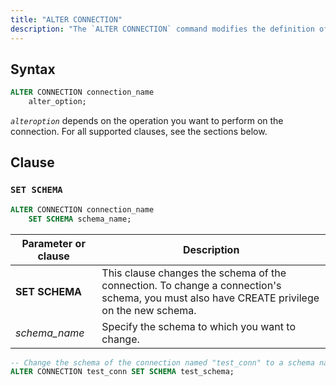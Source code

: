 ```yaml
---
title: "ALTER CONNECTION"
description: "The `ALTER CONNECTION` command modifies the definition of a connection. To use this command, you must own the connection."
---
```


## Syntax

```sql
ALTER CONNECTION connection_name
    alter_option;
```

_`alteroption`_ depends on the operation you want to perform on the connection. For all supported clauses, see the sections below.

## Clause

### `SET SCHEMA`

```sql
ALTER CONNECTION connection_name
    SET SCHEMA schema_name;
```

| Parameter or clause | Description                                                                                                                               |
| ------------------- | ----------------------------------------------------------------------------------------------------------------------------------------- |
| **SET SCHEMA**      | This clause changes the schema of the connection. To change a connection's schema, you must also have CREATE privilege on the new schema. |
| _schema\_name_      | Specify the schema to which you want to change.                                                                                           |

```sql
-- Change the schema of the connection named "test_conn" to a schema named "test_schema"
ALTER CONNECTION test_conn SET SCHEMA test_schema;
```
